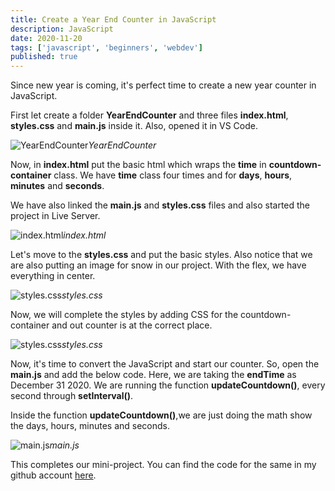```yaml
---
title: Create a Year End Counter in JavaScript
description: JavaScript
date: 2020-11-20
tags: ['javascript', 'beginners', 'webdev']
published: true
---
```



Since new year is coming, it's perfect time to create a new year counter in JavaScript.

First let create a folder **YearEndCounter** and three files **index.html**, **styles.css** and **main.js** inside it. Also, opened it in VS Code.

![YearEndCounter](https://ik.imagekit.io/thewebdev/JS-Projects/YearEnd-Counter/1_1__cwW_Ss1Daa.png)*YearEndCounter*

Now, in **index.html** put the basic html which wraps the **time** in **countdown-container** class. We have **time** class four times and for **days**, **hours**, **minutes** and **seconds**.

We have also linked the **main.js** and **styles.css** files and also started the project in Live Server.

![index.html](https://ik.imagekit.io/thewebdev/JS-Projects/YearEnd-Counter/2_1__SMjQNZb92.png)*index.html*

Let's move to the **styles.css** and put the basic styles. Also notice that we are also putting an image for snow in our project. With the flex, we have everything in center.

![styles.css](https://ik.imagekit.io/thewebdev/JS-Projects/YearEnd-Counter/3_1__FYpQCPh5NN.png)*styles.css*

Now, we will complete the styles by adding CSS for the countdown-container and out counter is at the correct place.

![styles.css](https://ik.imagekit.io/thewebdev/JS-Projects/YearEnd-Counter/4_1__TtccQ4CZti.png)*styles.css*

Now, it's time to convert the JavaScript and start our counter. So, open the **main.js** and add the below code. Here, we are taking the **endTime** as December 31 2020. We are running the function **updateCountdown()**, every second through **setInterval()**.

Inside the function **updateCountdown()**,we are just doing the math show the days, hours, minutes and seconds.

![main.js](https://ik.imagekit.io/thewebdev/JS-Projects/YearEnd-Counter/5_1__MiRMDlkLT.png)*main.js*

This completes our mini-project. You can find the code for the same in my github account [here](https://github.com/nabendu82/YearEndCounter).